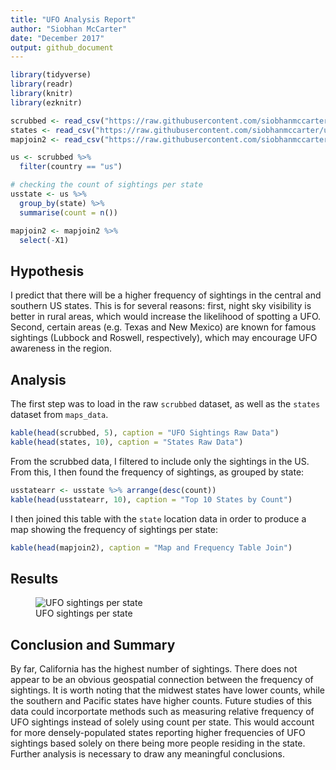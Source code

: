 ```yaml
---
title: "UFO Analysis Report"
author: "Siobhan McCarter"
date: "December 2017"
output: github_document
---
```


```r
library(tidyverse)
library(readr)
library(knitr)
library(ezknitr)

scrubbed <- read_csv("https://raw.githubusercontent.com/siobhanmccarter/ufo-analysis/master/data/scrubbed.csv")
states <- read_csv("https://raw.githubusercontent.com/siobhanmccarter/ufo-analysis/master/data/states.csv")
mapjoin2 <- read_csv("https://raw.githubusercontent.com/siobhanmccarter/ufo-analysis/master/results/mapjoin.csv")

us <- scrubbed %>% 
  filter(country == "us")

# checking the count of sightings per state
usstate <- us %>%  
  group_by(state) %>% 
  summarise(count = n())

mapjoin2 <- mapjoin2 %>% 
  select(-X1)
```


## Hypothesis

I predict that there will be a higher frequency of sightings in the central and southern US states. This is for several reasons: first, night sky visibility is better in rural areas, which would increase the likelihood of spotting a UFO. Second, certain areas (e.g. Texas and New Mexico) are known for famous sightings (Lubbock and Roswell, respectively), which may encourage UFO awareness in the region.

## Analysis

The first step was to load in the raw `scrubbed` dataset, as well as the `states` dataset from `maps_data`. 

```r
kable(head(scrubbed, 5), caption = "UFO Sightings Raw Data")
kable(head(states, 10), caption = "States Raw Data")
```

From the scrubbed data, I filtered to include only the sightings in the US. From this, I then found the frequency of sightings, as grouped by state:

```r
usstatearr <- usstate %>% arrange(desc(count))
kable(head(usstatearr, 10), caption = "Top 10 States by Count")
```

I then joined this table with the `state` location data in order to produce a map showing the frequency of sightings per state:

```r
kable(head(mapjoin2), caption = "Map and Frequency Table Join")
```


## Results

![UFO sightings per state](https://raw.githubusercontent.com/siobhanmccarter/ufo-analysis/master/results/figures/ufo_sightings.png)

## Conclusion and Summary

By far, California has the highest number of sightings. There does not appear to be an obvious geospatial connection between the frequency of sightings. It is worth noting that the midwest states have lower counts, while the southern and Pacific states have higher counts. Future studies of this data could incorportate methods such as measuring relative frequency of UFO sightings instead of solely using count per state. This would account for more densely-populated states reporting higher frequencies of UFO sightings based solely on there being more people residing in the state. Further analysis is necessary to draw any meaningful conclusions. 







